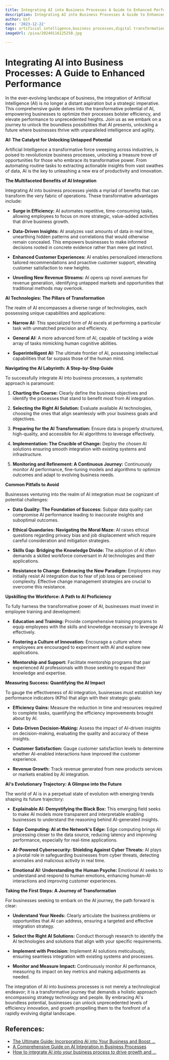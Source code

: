 ```yaml
---
title: Integrating AI into Business Processes A Guide to Enhanced Performance
description: Integrating AI into Business Processes A Guide to Enhanced Performance
author: Usf
date: '2023-12-22'
tags: artificial intelligence,business processes,digital transformation,automation,productivity,efficiency,analytics,decision-making,innovation,strategy
imageUrl: /pixa/20240116125258.jpg

---
```

# **Integrating AI into Business Processes: A  Guide to Enhanced Performance**

In the ever-evolving landscape of  business, the integration of  Artificial Intelligence (AI) is no longer a distant aspiration but  a strategic imperative. This comprehensive guide delves into the transformative potential  of AI, empowering businesses to optimize their processes  bolster efficiency,  and elevate performance to unprecedented heights. Join us as we embark on a journey to unlock the boundless  possibilities  that AI presents, unlocking a future where businesses thrive with  unparalleled intelligence and agility.

**AI: The Catalyst for Unlocking Untapped Potential**

Artificial Intelligence  a transformative force sweeping across industries, is poised to revolutionize business processes, unlocking a treasure trove of opportunities for those  who embrace its transformative power. From automating routine  tasks to  extracting  actionable  insights from vast swathes  of  data, AI is the  key to unleashing a  new era of productivity and innovation.

**The Multifaceted Benefits of AI Integration**

Integrating AI into business processes yields a myriad of benefits that can transform the very fabric of operations. These transformative advantages include:

- **Surge in Efficiency:** AI automates repetitive, time-consuming tasks, allowing employees  to focus on more strategic, value-added activities that drive business growth.

- **Data-Driven Insights:** AI analyzes vast amounts of data in real time, unearthing hidden patterns and correlations that would otherwise remain concealed. This empowers businesses to make informed decisions rooted in concrete evidence rather than mere gut instinct.

- **Enhanced Customer Experiences:** AI enables  personalized interactions tailored recommendations and proactive customer support, elevating customer satisfaction to  new heights.

- **Unveiling New Revenue Streams:** AI opens up novel avenues for revenue  generation, identifying untapped markets and opportunities that  traditional methods may overlook.

**AI  Technologies: The Pillars of Transformation**

The realm of AI  encompasses a diverse range of technologies, each possessing unique  capabilities and  applications:

- **Narrow  AI:** This specialized form of AI excels at performing a  particular task with  unmatched precision and efficiency.

- **General AI:** A more advanced form of AI, capable of tackling a wide array of tasks mimicking human cognitive abilities.

- **Superintelligent AI:** The ultimate frontier of AI,  possessing intellectual capabilities that far surpass those of the human mind.

**Navigating the AI Labyrinth: A Step-by-Step Guide**

To  successfully integrate AI into business processes, a systematic approach is paramount:

1. **Charting the Course:** Clearly define the business objectives and identify the processes that stand  to benefit most from AI integration.

2. **Selecting the Right  AI Solution:** Evaluate available AI technologies, choosing the ones that align seamlessly with your business goals and  objectives.

3. **Preparing for the AI Transformation:** Ensure data is properly structured, high-quality, and accessible for AI algorithms  to leverage effectively.

4. **Implementation: The Crucible of Change:**  Deploy  the chosen AI solutions ensuring smooth  integration  with existing systems and infrastructure.

5.  **Monitoring and Refinement:  A  Continuous Journey:** Continuously  monitor AI performance, fine-tuning models and algorithms to optimize outcomes and adapt to evolving business needs.

**Common  Pitfalls to  Avoid**

Businesses venturing into the realm of AI integration must be cognizant of potential challenges:

- **Data Quality: The Foundation of Success:** Subpar data quality can  compromise AI performance leading to inaccurate insights and suboptimal outcomes.

- **Ethical Quandaries: Navigating the Moral Maze:** AI  raises ethical questions  regarding privacy bias and job displacement which require careful consideration  and mitigation strategies.

- **Skills  Gap:  Bridging the Knowledge Divide:** The  adoption of  AI often demands a skilled workforce conversant in AI technologies and their applications.

- **Resistance to Change: Embracing the New Paradigm:** Employees  may initially resist AI integration due to fear  of job loss or perceived complexity. Effective change management strategies are crucial to overcome this resistance.

**Upskilling the Workforce: A  Path to AI Proficiency**

To fully harness the transformative power of AI, businesses must invest in employee  training and development:

- **Education and Training:**  Provide comprehensive training programs to equip employees with the skills and knowledge necessary  to leverage AI effectively.

- **Fostering a Culture  of Innovation:** Encourage a  culture where employees are encouraged to experiment with AI and explore new applications.

- **Mentorship and Support:** Facilitate mentorship programs that pair experienced AI professionals with  those seeking to expand their knowledge and expertise.

**Measuring Success: Quantifying the AI  Impact**

To gauge the effectiveness of AI integration, businesses must establish key performance indicators (KPIs) that align with their strategic goals:

- **Efficiency Gains:** Measure  the reduction in time and resources required to complete tasks, quantifying the efficiency improvements brought about by AI.

- **Data-Driven Decision-Making:** Assess  the impact of AI-driven insights on decision-making, evaluating the quality and  accuracy of these insights.

-  **Customer Satisfaction:** Gauge customer satisfaction levels to determine whether  AI-enabled interactions have improved the customer experience.

- **Revenue Growth:** Track revenue generated from new products services or markets  enabled by AI integration.

**AI's Evolutionary Trajectory: A Glimpse into the Future**

The world of AI is in a perpetual state of evolution with emerging trends shaping  its future trajectory:

- **Explainable AI: Demystifying the Black Box:** This emerging field seeks  to  make AI models more transparent and  interpretable  enabling businesses  to understand the reasoning behind AI-generated insights.

- **Edge Computing: AI at the Network's Edge:** Edge computing brings AI processing closer to the data source,  reducing latency and improving performance, especially  for real-time applications.

- **AI-Powered  Cybersecurity: Shielding Against Cyber Threats:** AI plays a pivotal role in safeguarding businesses from cyber threats, detecting anomalies and malicious  activity in  real time.

- **Emotional AI: Understanding the Human  Psyche:** Emotional AI seeks to understand and respond to human emotions, enhancing human-AI interactions and improving customer experiences.

**Taking  the First Steps:  A Journey of Transformation**

For businesses seeking to embark on the AI  journey, the path forward is clear:

-  **Understand Your Needs:** Clearly articulate the business problems or opportunities that  AI  can address, ensuring a targeted and effective integration strategy.

- **Select  the Right AI Solutions:** Conduct thorough research to identify the  AI technologies and solutions that align  with your specific requirements.

- **Implement with Precision:** Implement AI solutions meticulously,  ensuring seamless integration with  existing systems and processes.

- **Monitor and  Measure Impact:** Continuously monitor AI performance, measuring its  impact on key metrics and making adjustments as needed.

The integration of AI into business processes is  not merely a technological endeavor; it is a transformative journey that demands a  holistic approach encompassing strategy technology and people. By embracing AI's boundless potential, businesses can  unlock unprecedented levels of efficiency innovation, and growth propelling them to the forefront of a rapidly evolving  digital  landscape.

## References:
- [The Ultimate Guide: Incorporating AI into Your Business and Boost ...](https://www.linkedin.com/pulse/ultimate-guide-incorporating-ai-your-business-boost-bottom)
- [A Comprehensive Guide on AI Integration in Business Processes](https://www.vlinkinfo.com/blog/guide-on-ai-integration-in-business-processes/)
- [How to integrate AI into your business process to drive growth and ...](https://medium.com/@eSamurai/how-to-integrate-ai-into-your-business-process-to-drive-growth-and-efficiency-2b1682f80d9a)
